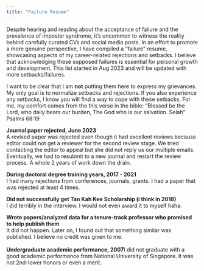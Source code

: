 ```yaml
---
title: "Failure Resume"
---
```


Despite hearing and reading about the acceptance of failure and the prevalence of imposter syndrome, it's uncommon to witness the reality behind carefully curated CVs and social media posts. In an effort to promote a more genuine perspective, I have compiled a "failure" resume, showcasing aspects of my career-related rejections and setbacks. I believe that acknowledging these supposed failures is essential for personal growth and development. This list started in Aug 2023 and will be updated with more setbacks/failures.

I want to be clear that I am **not** putting them here to express my grievances. My only goal is to normalize setbacks and rejections. If you also experience any setbacks, I know you will find a way to cope with these setbacks. For me, my comfort comes from the this verse in the bible: "Blessed be the Lord, who daily bears our burden, The God who is our salvation. Selah" Psalms 68:19

**Journal paper rejected, June 2023\
**A revised paper was rejected even though it had excellent reviews because editor could not get a reviewer for the second review stage. We tried contacting the editor to appeal but she did not reply us our multiple emails. Eventually, we had to resubmit to a new journal and restart the review process. A whole 2 years of work down the drain.

**During doctoral degree training years, 2017 - 2021\
**I had many rejections from conferences, journals, grants. I had a paper that was rejected at least 4 times.

**Did not successfully get Tan Kah Kee Scholarship (i think in 2018)\
**I did terribly in the interview. I would not even award it to myself haha.

**Wrote papers/analyzed data for a tenure-track professor who promised to help publish them\
**It did not happen. Later on, I found out that something similar was published. I believe no credit was given to me.\
\
**Undergraduate academic performance, 2007**I did not graduate with a good academic performance from National University of Singapore. It was not 2nd-lower honors or even a merit.

# 

